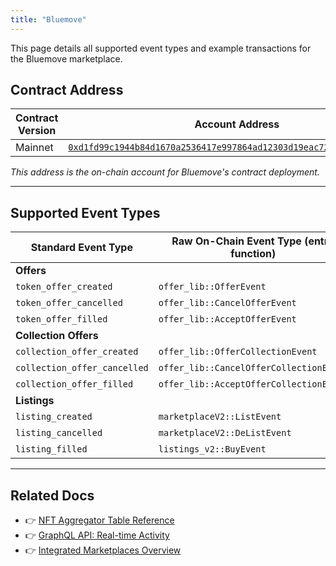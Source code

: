```yaml
---
title: "Bluemove"
---
```



<Aside type="note">
  This page details all supported event types and example transactions for the Bluemove marketplace.
</Aside>

## Contract Address

| Contract Version | Account Address                                                                                                                                                                                                       |
| ---------------- | --------------------------------------------------------------------------------------------------------------------------------------------------------------------------------------------------------------------- |
| Mainnet          | [`0xd1fd99c1944b84d1670a2536417e997864ad12303d19eac725891691b04d614e`](https://explorer.aptoslabs.com/account/0xd1fd99c1944b84d1670a2536417e997864ad12303d19eac725891691b04d614e/modules/code/events?network=mainnet) |

_This address is the on-chain account for Bluemove's contract deployment._

***

## Supported Event Types

| Standard Event Type          | Raw On-Chain Event Type (entry function) | Example Txn Version                                                         |
| ---------------------------- | ---------------------------------------- | --------------------------------------------------------------------------- |
| **Offers**                   |                                          |                                                                             |
| `token_offer_created`        | `offer_lib::OfferEvent`                  | [2299166354](https://explorer.aptoslabs.com/txn/2299166354?network=mainnet) |
| `token_offer_cancelled`      | `offer_lib::CancelOfferEvent`            | [2299053567](https://explorer.aptoslabs.com/txn/2299053567?network=mainnet) |
| `token_offer_filled`         | `offer_lib::AcceptOfferEvent`            | [1809917526](https://explorer.aptoslabs.com/txn/1809917526?network=mainnet) |
| **Collection Offers**        |                                          |                                                                             |
| `collection_offer_created`   | `offer_lib::OfferCollectionEvent`        | [2403214712](https://explorer.aptoslabs.com/txn/2403214712?network=mainnet) |
| `collection_offer_cancelled` | `offer_lib::CancelOfferCollectionEvent`  | [2397017908](https://explorer.aptoslabs.com/txn/2397017908?network=mainnet) |
| `collection_offer_filled`    | `offer_lib::AcceptOfferCollectionEvent`  | [2382717056](https://explorer.aptoslabs.com/txn/2382717056?network=mainnet) |
| **Listings**                 |                                          |                                                                             |
| `listing_created`            | `marketplaceV2::ListEvent`               | [2404863839](https://explorer.aptoslabs.com/txn/2404863839?network=mainnet) |
| `listing_cancelled`          | `marketplaceV2::DeListEvent`             | [2399933805](https://explorer.aptoslabs.com/txn/2399933805?network=mainnet) |
| `listing_filled`             | `listings_v2::BuyEvent`                  | [2396025485](https://explorer.aptoslabs.com/txn/2396025485?network=mainnet) |

***

## Related Docs

- 👉 [NFT Aggregator Table Reference](../../../../../build/indexer/nft-aggregator/nft-aggregator-table)
- 👉 [GraphQL API: Real-time Activity](../../../../../build/indexer/nft-aggregator/graphql-api)
- 👉 [Integrated Marketplaces Overview](../../../../../build/indexer/nft-aggregator/marketplaces)
